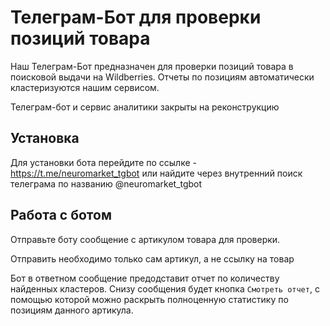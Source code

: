 
# Телеграм-Бот для проверки позиций товара

Наш Телеграм-Бот предназначен для проверки позиций товара в поисковой выдачи на Wildberries.
Отчеты по позициям автоматически кластеризуются нашим сервисом.

<Callout type="error" emoji="🛠">Телеграм-бот и сервис аналитики закрыты на реконструкцию</Callout>

## Установка

Для установки бота перейдите по ссылке - https://t.me/neuromarket_tgbot или найдите через внутренний поиск телеграма по названию @neuromarket_tgbot

## Работа с ботом

Отправьте боту сообщение с артикулом товара для проверки.

<Callout type="warning" emoji="⚠️">
Отправить необходимо только сам артикул, а не ссылку на товар
</Callout>

Бот в ответном сообщение предодставит отчет по количеству найденных кластеров. Снизу сообщения будет кнопка `Смотреть отчет`, с помощью которой можно раскрыть полноценную статистику по позициям данного артикула.